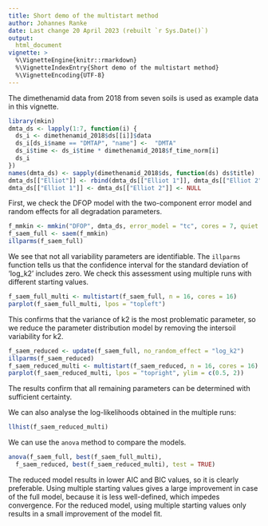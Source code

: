 ```yaml
---
title: Short demo of the multistart method
author: Johannes Ranke
date: Last change 20 April 2023 (rebuilt `r Sys.Date()`)
output:
  html_document
vignette: >
  %\VignetteEngine{knitr::rmarkdown}
  %\VignetteIndexEntry{Short demo of the multistart method}
  %\VignetteEncoding{UTF-8}
---
```


The dimethenamid data from 2018 from seven soils is used as example data in this vignette.

```r
library(mkin)
dmta_ds <- lapply(1:7, function(i) {
  ds_i <- dimethenamid_2018$ds[[i]]$data
  ds_i[ds_i$name == "DMTAP", "name"] <-  "DMTA"
  ds_i$time <- ds_i$time * dimethenamid_2018$f_time_norm[i]
  ds_i
})
names(dmta_ds) <- sapply(dimethenamid_2018$ds, function(ds) ds$title)
dmta_ds[["Elliot"]] <- rbind(dmta_ds[["Elliot 1"]], dmta_ds[["Elliot 2"]])
dmta_ds[["Elliot 1"]] <- dmta_ds[["Elliot 2"]] <- NULL
```

First, we check the DFOP model with the two-component error model and
random effects for all degradation parameters.

```r
f_mmkin <- mmkin("DFOP", dmta_ds, error_model = "tc", cores = 7, quiet = TRUE)
f_saem_full <- saem(f_mmkin)
illparms(f_saem_full)
```
We see that not all variability parameters are identifiable. The `illparms`
function tells us that the confidence interval for the standard deviation
of 'log_k2' includes zero. We check this assessment using multiple runs
with different starting values.

```r
f_saem_full_multi <- multistart(f_saem_full, n = 16, cores = 16)
parplot(f_saem_full_multi, lpos = "topleft")
```

This confirms that the variance of k2 is the most problematic parameter, so we
reduce the parameter distribution model by removing the intersoil variability
for k2.

```r
f_saem_reduced <- update(f_saem_full, no_random_effect = "log_k2")
illparms(f_saem_reduced)
f_saem_reduced_multi <- multistart(f_saem_reduced, n = 16, cores = 16)
parplot(f_saem_reduced_multi, lpos = "topright", ylim = c(0.5, 2))
```

The results confirm that all remaining parameters can be determined with sufficient
certainty.

We can also analyse the log-likelihoods obtained in the multiple runs:

```r
llhist(f_saem_reduced_multi)
```

We can use the `anova` method to compare the models.

```r
anova(f_saem_full, best(f_saem_full_multi),
  f_saem_reduced, best(f_saem_reduced_multi), test = TRUE)
```

The reduced model results in lower AIC and BIC values, so it
is clearly preferable. Using multiple starting values gives
a large improvement in case of the full model, because it is
less well-defined, which impedes convergence. For the reduced
model, using multiple starting values only results in a small
improvement of the model fit.
